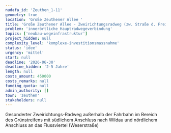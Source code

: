 ```yaml
---
nudafa_id: 'Zeuthen_1-11'
geometry: true
location: 'Große Zeuthener Allee '
title: 'Große Zeuthener Allee - Zweirichtungsradweg (zw. Straße d. Freiheit u. Gemeindegrenze Wildau)'
problem: 'innerörtliche Hauptradwegeverbindung'
topics: ['neubau-wegeinfrastruktur']
project_hidden: null
complexity_level: 'komplexe-investitionsmassnahme'
status: 'idee'
urgency: 'mittel'
start: null
deadline: '2026-06-30'
deadline_hidden: '2-5 Jahre'
length: null
costs_amount: 450000
costs_remarks: null
funding_quota: null
admin_authority: []
town: 'zeuthen'
stakeholders: null
---
```


Gesonderter Zweirichtungs-Radweg außerhalb der Fahrbahn im Bereich des Grünstreifens mit südlichem Anschluss nach Wildau und nördlichem Anschluss an das Flussviertel (Weserstraße)
